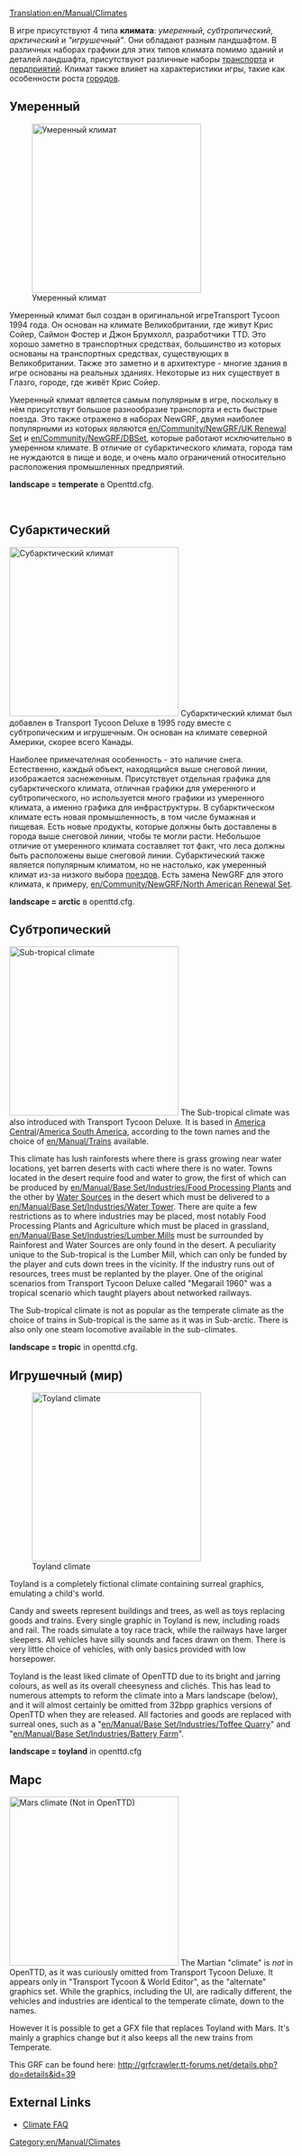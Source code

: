 [[Translation:en/Manual/Climates]]
{{ru/Перевод|en/Manual/Climates|25}}

В игре присутствуют 4 типа '''климата''': ''умеренный'', ''субтропический'', ''арктический'' и ''"игрушечный"''. Они обладают разным ландшафтом. В различных наборах графики для этих типов климата помимо зданий и деталей ландшафта, присутствуют различные наборы [[ru/Manual/Транспорт|транспорта]] и [[ru/Manual/Промышленность|пердприятий]]. Климат также влияет на характеристики игры, такие как особенности роста [[ru/Manual/Город|городов]].

==Умеренный==
[[File:en/Manual/Temperatescreenshot.png|thumb|left|300px|Умеренный климат]]

Умеренный климат был создан в оригинальной игреTransport Tycoon 1994 года. Он основан на климате Великобритании, где живут Крис Сойер, Саймон Фостер и Джон Брумхолл, разработчики TTD. Это хорошо заметно в транспортных средствах, большинство из которых основаны на транспортных средствах, существующих в Великобритании. Также это заметно и в архитектуре - многие здания в игре основаны на реальных зданиях. Некоторые из них существует в Глазго, городе, где живёт Крис Сойер.

Умеренный климат является самым популярным в игре, поскольку в нём присутствут большое разнообразие транспорта и есть быстрые поезда. Это также отражено в наборах NewGRF, двумя наиболее популярными из которых являются [[en/Community/NewGRF/UK Renewal Set]] и [[en/Community/NewGRF/DBSet]], которые работают исключительно в умеренном климате. В отличие от субарктического климата, города там не нуждаются в пище и воде, и очень мало ограничений относительно расположения промышленных предприятий.

'''landscape = temperate''' в Openttd.cfg.

<br clear="all" />

==Субарктический==
[[File:en/Manual/Subarcticscreenshot.png|thumb|right|300px|Субарктический климат]]
Cубарктический климат был добавлен в Transport Tycoon Deluxe в 1995 году вместе с субтропическим и игрушечным. Он основан на климате северной Америки, скорее всего Канады.

Наиболее примечателная особенность - это наличие снега. Естественно, каждый объект, находящийся выше снеговой линии, изображается заснеженным. Присутствует отдельная графика для субарктического климата, отличная графики для умеренного и субтропического, но используется много графики из умеренного климата, а именно графика для инфраструктуры. В субарктическом климате есть новая промышленность, в том числе бумажная и пищевая. Есть новые продукты, которые должны быть доставлены в города выше снеговой линии, чтобы те могли расти. Небольшое отличие от умеренного климата составляет тот факт, что леса должны быть расположены выше снеговой линии. Субарктический также является популярным климатом, но не настолько, как умеренный климат из-за низкого выбора [[en/Manual/Trains|поездов]]. Есть замена NewGRF для этого климата, к примеру, [[en/Community/NewGRF/North American Renewal Set]].

'''landscape = arctic''' в openttd.cfg.

==Субтропический==

[[File:en/Manual/Subtropicalscreenshot.png|thumb|300px|left|Sub-tropical climate]]
The Sub-tropical climate was also introduced with Transport Tycoon Deluxe. It is based in [https://www.wikipedia.org/wiki/Central America Central]/[https://www.wikipedia.org/wiki/South America South America], according to the town names and the choice of [[en/Manual/Trains]] available. 

This climate has lush rainforests where there is grass growing near water locations, yet barren deserts with cacti where there is no water. Towns located in the desert require food and water to grow, the first of which can be produced by [[en/Manual/Base Set/Industries/Food Processing Plant]]s and the other by [[en/Manual/Base Set/Industries/Water Supply|Water Sources]] in the desert which must be delivered to a [[en/Manual/Base Set/Industries/Water Tower]]. There are quite a few restrictions as to where industries may be placed, most notably Food Processing Plants and Agriculture which must be placed in grassland, [[en/Manual/Base Set/Industries/Lumber Mill]]s must be surrounded by Rainforest and Water Sources are only found in the desert. A peculiarity unique to the Sub-tropical is the Lumber Mill, which can only be funded by the player and cuts down trees in the vicinity. If the industry runs out of resources, trees must be replanted by the player. One of the original scenarios from Transport Tycoon Deluxe called "Megarail 1960" was a tropical scenario which taught players about networked railways.

The Sub-tropical climate is not as popular as the temperate climate as the choice of trains in Sub-tropical is the same as it was in Sub-arctic. There is also only one steam locomotive available in the sub-climates.

'''landscape = tropic''' in openttd.cfg.
<br clear="all" />

==Игрушечный (мир)==
[[File:en/Manual/Toylandscreenshot.png|thumb|right|300px|Toyland climate]]

Toyland is a completely fictional climate containing surreal graphics, emulating a child's world.

Candy and sweets represent buildings and trees, as well as toys replacing goods and trains. Every single graphic in Toyland is new, including roads and rail. The roads simulate a toy race track, while the railways have larger sleepers. All vehicles have silly sounds and faces drawn on them. There is very little choice of vehicles, with only basics provided with low horsepower. 

Toyland is the least liked climate of OpenTTD due to its bright and jarring colours, as well as its overall cheesyness and clichés. This has lead to numerous attempts to reform the climate into a Mars landscape (below), and it will almost certainly be omitted from 32bpp graphics versions of OpenTTD when they are released. All factories and goods are replaced with surreal ones, such as a "[[en/Manual/Base Set/Industries/Toffee Quarry]]" and "[[en/Manual/Base Set/Industries/Battery Farm]]".

'''landscape = toyland''' in openttd.cfg

==Марс==
[[File:en/Community/NewGRF/Marsscreenshot.png|thumb|300px|left|Mars climate (Not in OpenTTD)]]
The Martian "climate" is ''not'' in OpenTTD, as it was curiously omitted from Transport Tycoon Deluxe. It appears only in "Transport Tycoon & World Editor", as the "alternate" graphics set. While the graphics, including the UI, are radically different, the vehicles and industries are identical to the temperate climate, down to the names.

However it is possible to get a GFX file that replaces Toyland with Mars. It's mainly a graphics change but it also keeps all the new trains from Temperate.

This GRF can be found here: http://grfcrawler.tt-forums.net/details.php?do=details&id=39



==External Links==
* [http://i-want-a-website.com/about-tt/ttfaq08.html Climate FAQ]


[[Category:en/Manual/Climates]]